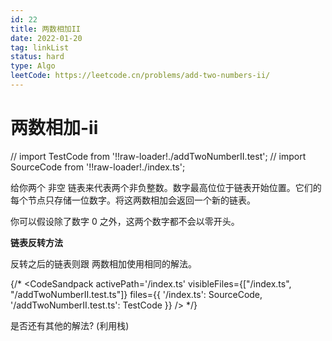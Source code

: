```yaml
---
id: 22
title: 两数相加II
date: 2022-01-20
tag: linkList
status: hard
type: Algo
leetCode: https://leetcode.cn/problems/add-two-numbers-ii/
---
```



# 两数相加-ii

// import TestCode from '!!raw-loader!./addTwoNumberII.test';
// import SourceCode from '!!raw-loader!./index.ts';



<Note>
给你两个 非空 链表来代表两个非负整数。数字最高位位于链表开始位置。它们的每个节点只存储一位数字。将这两数相加会返回一个新的链表。

你可以假设除了数字 0 之外，这两个数字都不会以零开头。
</Note>


**链表反转方法**

反转之后的链表则跟 两数相加使用相同的解法。

{/* <CodeSandpack
  activePath='/index.ts'
  visibleFiles={["/index.ts", "/addTwoNumberII.test.ts"]}
  files={{
    '/index.ts': SourceCode,
    '/addTwoNumberII.test.ts': TestCode
  }}
/> */}

是否还有其他的解法? (利用栈)

